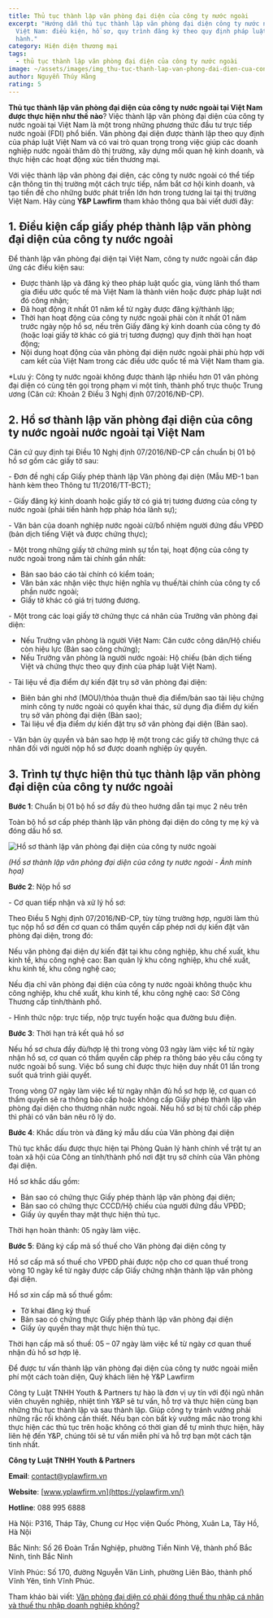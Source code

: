 ```yaml
---
title: Thủ tục thành lập văn phòng đại diện của công ty nước ngoài
excerpt: "Hướng dẫn thủ tục thành lập văn phòng đại diện công ty nước ngoài tại
  Việt Nam: điều kiện, hồ sơ, quy trình đăng ký theo quy định pháp luật hiện
  hành."
category: Hiện diện thương mại
tags:
  - thủ tục thành lập văn phòng đại diện của công ty nước ngoài
image: ~/assets/images/img_thu-tuc-thanh-lap-van-phong-dai-dien-cua-cong-ty-nuoc-ngoai.jpg
author: Nguyễn Thúy Hằng
rating: 5
---
```

**Thủ tục thành lập văn phòng đại diện của công ty nước ngoài tại Việt Nam được thực hiện như thế nào**? Việc thành lập văn phòng đại diện của công ty nước ngoài tại Việt Nam là một trong những phương thức đầu tư trực tiếp nước ngoài (FDI) phổ biến. Văn phòng đại diện được thành lập theo quy định của pháp luật Việt Nam và có vai trò quan trọng trong việc giúp các doanh nghiệp nước ngoài thăm dò thị trường, xây dựng mối quan hệ kinh doanh, và thực hiện các hoạt động xúc tiến thương mại.

Với việc thành lập văn phòng đại diện, các công ty nước ngoài có thể tiếp cận thông tin thị trường một cách trực tiếp, nắm bắt cơ hội kinh doanh, và tạo tiền đề cho những bước phát triển lớn hơn trong tương lai tại thị trường Việt Nam. Hãy cùng **Y&P Lawfirm** tham khảo thông qua bài viết dưới đây:

## 1. Điều kiện cấp giấy phép thành lập văn phòng đại diện của công ty nước ngoài

Để thành lập văn phòng đại diện tại Việt Nam, công ty nước ngoài cần đáp ứng các điều kiện sau:

* Được thành lập và đăng ký theo pháp luật quốc gia, vùng lãnh thổ tham gia điều ước quốc tế mà Việt Nam là thành viên hoặc được pháp luật nơi đó công nhận;
* Đã hoạt động ít nhất 01 năm kể từ ngày được đăng ký/thành lập;
* Thời hạn hoạt động của công ty nước ngoài phải còn ít nhất 01 năm trước ngày nộp hồ sơ, nếu trên Giấy đăng ký kinh doanh của công ty đó (hoặc loại giấy tờ khác có giá trị tương đượng) quy định thời hạn hoạt động;
* Nội dung hoạt động của văn phòng đại diện nước ngoài phải phù hợp với cam kết của Việt Nam trong các điều ước quốc tế mà Việt Nam tham gia.

\*Lưu ý: Công ty nước ngoài không được thành lập nhiều hơn 01 văn phòng đại diện có cùng tên gọi trong phạm vi một tỉnh, thành phố trực thuộc Trung ương (Căn cứ: Khoản 2 Điều 3 Nghị định 07/2016/NĐ-CP).

## 2. Hồ sơ thành lập văn phòng đại diện của công ty nước ngoài nước ngoài tại Việt Nam

Căn cứ quy định tại Điều 10 Nghị định 07/2016/NĐ-CP cần chuẩn bị 01 bộ hồ sơ gồm các giấy tờ sau:

\- Đơn đề nghị cấp Giấy phép thành lập Văn phòng đại diện (Mẫu MĐ-1 ban hành kèm theo Thông tư 11/2016/TT-BCT);

\- Giấy đăng ký kinh doanh hoặc giấy tờ có giá trị tương đương của công ty nước ngoài (phải tiến hành hợp pháp hóa lãnh sự);

\- Văn bản của doanh nghiệp nước ngoài cử/bổ nhiệm người đứng đầu VPĐD (bản dịch tiếng Việt và được chứng thực);

\- Một trong những giấy tờ chứng minh sự tồn tại, hoạt động của công ty nước ngoài trong năm tài chính gần nhất:

* Bản sao báo cáo tài chính có kiểm toán;
* Văn bản xác nhận việc thực hiện nghĩa vụ thuế/tài chính của công ty cổ phần nước ngoài;
* Giấy tờ khác có giá trị tương đương.

\- Một trong các loại giấy tờ chứng thực cá nhân của Trưởng văn phòng đại diện:

* Nếu Trưởng văn phòng là người Việt Nam: Căn cước công dân/Hộ chiếu còn hiệu lực (Bản sao công chứng);
* Nếu Trưởng văn phòng là người nước ngoài: Hộ chiếu (bản dịch tiếng Việt và chứng thực theo quy định của pháp luật Việt Nam).

\- Tài liệu về địa điểm dự kiến đặt trụ sở văn phòng đại diện:

* Biên bản ghi nhớ (MOU)/thỏa thuận thuê địa điểm/bản sao tài liệu chứng minh công ty nước ngoài có quyền khai thác, sử dụng địa điểm dự kiến trụ sở văn phòng đại diện (Bản sao);
* Tài liệu về địa điểm dự kiến đặt trụ sở văn phòng đại diện (Bản sao).

\- Văn bản ủy quyền và bản sao hợp lệ một trong các giấy tờ chứng thực cá nhân đối với người nộp hồ sơ được doanh nghiệp ủy quyền.

## 3. Trình tự thực hiện thủ tục thành lập văn phòng đại diện của công ty nước ngoài

**Bước 1**: Chuẩn bị 01 bộ hồ sơ đầy đủ theo hướng dẫn tại mục 2 nêu trên

Toàn bộ hồ sơ cấp phép thành lập văn phòng đại diện do công ty mẹ ký và đóng dấu hồ sơ.

![Hồ sơ thành lập văn phòng đại diện của công ty nước ngoài](~/assets/images/ho-so-thanh-lap-van-phong-dai-dien-cong-ty-nuoc-ngoai.jpg "Hồ sơ thành lập văn phòng đại diện của công ty nước ngoài")

*(Hồ sơ thành lập văn phòng đại diện của công ty nước ngoài - Ảnh minh họa)*

**Bước 2**: Nộp hồ sơ

\- Cơ quan tiếp nhận và xử lý hồ sơ:

Theo Điều 5 Nghị định 07/2016/NĐ-CP, tùy từng trường hợp, người làm thủ tục nộp hồ sơ đến cơ quan có thẩm quyền cấp phép nơi dự kiến đặt văn phòng đại diện, trong đó:

Nếu văn phòng đại diện dự kiến đặt tại khu công nghiệp, khu chế xuất, khu kinh tế, khu công nghệ cao: Ban quản lý khu công nghiệp, khu chế xuất, khu kinh tế, khu công nghệ cao;

Nếu địa chỉ văn phòng đại diện của công ty nước ngoài không thuộc khu công nghiệp, khu chế xuất, khu kinh tế, khu công nghệ cao: Sở Công Thương cấp tỉnh/thành phố.

\- Hình thức nộp: trực tiếp, nộp trực tuyến hoặc qua đường bưu điện.

**Bước 3**: Thời hạn trả kết quả hồ sơ

 Nếu hồ sơ chưa đầy đủ/hợp lệ thì trong vòng 03 ngày làm việc kể từ ngày nhận hồ sơ, cơ quan có thẩm quyền cấp phép ra thông báo yêu cầu công ty nước ngoài bổ sung. Việc bổ sung chỉ được thực hiện duy nhất 01 lần trong suốt quá trình giải quyết.

Trong vòng 07 ngày làm việc kể từ ngày nhận đủ hồ sơ hợp lệ, cơ quan có thẩm quyền sẽ ra thông báo cấp hoặc không cấp Giấy phép thành lập văn phòng đại diện cho thương nhân nước ngoài. Nếu hồ sơ bị từ chối cấp phép thì phải có văn bản nêu rõ lý do.

**Bước 4**: Khắc dấu tròn và đăng ký mẫu dấu của Văn phòng đại diện

Thủ tục khắc dấu được thực hiện tại Phòng Quản lý hành chính về trật tự an toàn xã hội của Công an tỉnh/thành phố nơi đặt trụ sở chính của Văn phòng đại diện.

Hồ sơ khắc dấu gồm:

* Bản sao có chứng thực Giấy phép thành lập văn phòng đại diện;
* Bản sao có chứng thực CCCD/Hộ chiếu của người đứng đầu VPĐD;
* Giấy ủy quyền thay mặt thực hiện thủ tục.

Thời hạn hoàn thành: 05 ngày làm việc.

**Bước 5**: Đăng ký cấp mã số thuế cho Văn phòng đại diện công ty

Hồ sơ cấp mã số thuế cho VPĐD phải được nộp cho cơ quan thuế trong vòng 10 ngày kể từ ngày được cấp Giấy chứng nhận thành lập văn phòng đại diện.

Hồ sơ xin cấp mã số thuế gồm:

* Tờ khai đăng ký thuế
* Bản sao có chứng thực Giấy phép thành lập văn phòng đại diện
* Giấy ủy quyền thay mặt thực hiện thủ tục.

Thời hạn cấp mã số thuế: 05 – 07 ngày làm việc kể từ ngày cơ quan thuế nhận đủ hồ sơ hợp lệ.

Để được tư vấn thành lập văn phòng đại diện của công ty nước ngoài miễn phí một cách toàn diện, Quý khách liên hệ Y&P Lawfirm

Công ty Luật TNHH Youth & Partners tự hào là đơn vị uy tín với đội ngũ nhân viên chuyên nghiệp, nhiệt tình Y&P sẽ tư vấn, hỗ trợ và thực hiện cùng bạn những thủ tục thành lập và sau thành lập. Giúp công ty tránh vướng phải những rắc rối không cần thiết. Nếu bạn còn bất kỳ vướng mắc nào trong khi thực hiện các thủ tục trên hoặc không có thời gian để tự mình thực hiện, hãy liên hệ đến Y&P, chúng tôi sẽ tư vấn miễn phí và hỗ trợ bạn một cách tận tình nhất.

**Công ty Luật TNHH Youth & Partners**

**Email**: contact@yplawfirm.vn

**Website**: [www.yplawfirm.vn](https://yplawfirm.vn/)

**Hotline**: 088 995 6888

Hà Nội: P316, Tháp Tây, Chung cư Học viện Quốc Phòng, Xuân La, Tây Hồ, Hà Nội

Bắc Ninh: Số 26 Đoàn Trần Nghiệp, phường Tiền Ninh Vệ, thành phố Bắc Ninh, tỉnh Bắc Ninh

Vĩnh Phúc: Số 170, đường Nguyễn Văn Linh, phường Liên Bảo, thành phố Vĩnh Yên, tỉnh Vĩnh Phúc.

Tham khảo bài viết: [Văn phòng đại diện có phải đóng thuế thu nhập cá nhân và thuế thu nhập doanh nghiệp không?](https://yplawfirm.vn/dau-tu-nuoc-ngoai/van-phong-dai-dien-co-phai-dong-thue-thu-nhap-ca-nhan-va-thue-thu-nhap-doanh-nghiep-khong-1)

